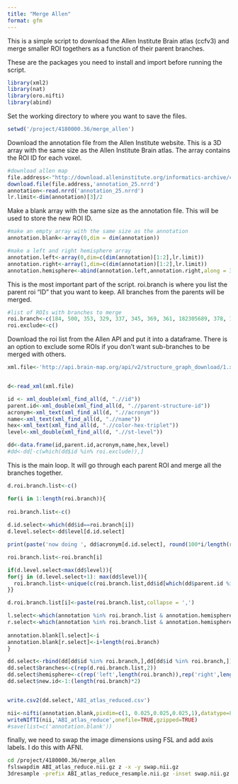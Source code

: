 ```yaml
---
title: "Merge Allen"
format: gfm
---
```


This is a simple script to download the Allen Institute Brain atlas (ccfv3) and merge smaller ROI togethers as a function of their parent branches. 


These are the packages you need to install and import before running the script.
```r
library(xml2)
library(nat)
library(oro.nifti)
library(abind)
```

Set the working directory to where you want to save the files.
```r
setwd('/project/4180000.36/merge_allen')
```

Download the annotation file from the Allen Institute website. This is a 3D array with the same size as the Allen Institute Brain atlas. The array contains the ROI ID for each voxel.
```r
#download allen map
file.address<-"http://download.alleninstitute.org/informatics-archive/current-release/mouse_ccf/annotation/ccf_2017/annotation_25.nrrd"
download.file(file.address,'annotation_25.nrrd')
annotation<-read.nrrd('annotation_25.nrrd')
lr.limit<-dim(annotation)[3]/2
```

Make a blank array with the same size as the annotation file. This will be used to store the new ROI ID.
```r
#make an empty array with the same size as the annotation
annotation.blank<-array(0,dim = dim(annotation))

#make a left and right hemisphere array
annotation.left<-array(0,dim=c(dim(annotation)[1:2],lr.limit))
annotation.right<-array(1,dim=c(dim(annotation)[1:2],lr.limit))
annotation.hemisphere<-abind(annotation.left,annotation.right,along = 3)
```

This is the most important part of the script. roi.branch is where you list the parent roi "ID" that you want to keep. All branches from the parents will be merged.
```r
#list of ROIs with branches to merge
roi.branch<-c(184, 500, 353, 329, 337, 345, 369, 361, 182305689, 378, 1057, 677, 247, 669, 31, 972, 44, 714, 95, 254, 22, 541, 922, 895, 1080, 822, 703, 672, 56, 803, 549, 1097, 313, 771, 354, 512)
roi.exclude<-c()
```

Download the roi list from the Allen API and put it into a dataframe. There is an option to exclude some ROIs if you don't want sub-branches to be merged with others. 
```r
xml.file<-'http://api.brain-map.org/api/v2/structure_graph_download/1.xml'


d<-read_xml(xml.file)

id <- xml_double(xml_find_all(d, ".//id"))
parent.id<-xml_double(xml_find_all(d, ".//parent-structure-id"))
acronym<-xml_text(xml_find_all(d, ".//acronym"))
name<-xml_text(xml_find_all(d, ".//name"))
hex<-xml_text(xml_find_all(d, ".//color-hex-triplet"))
level<-xml_double(xml_find_all(d, ".//st-level"))

dd<-data.frame(id,parent.id,acronym,name,hex,level)
#dd<-dd[-c(which(dd$id %in% roi.exclude)),]
```

This is the main loop. It will go through each parent ROI and merge all the branches together. 
```r
d.roi.branch.list<-c()

for(i in 1:length(roi.branch)){
  
roi.branch.list<-c()
  
d.id.select<-which(dd$id==roi.branch[i])
d.level.select<-dd$level[d.id.select]

print(paste('now doing ', dd$acronym[d.id.select], round(100*i/length(roi.branch),2), '% left', sep=''))

roi.branch.list<-roi.branch[i]

if(d.level.select<max(dd$level)){
for(j in (d.level.select+1): max(dd$level)){
  roi.branch.list<-unique(c(roi.branch.list,dd$id[which(dd$parent.id %in% roi.branch.list)]))
}}

d.roi.branch.list[i]<-paste(roi.branch.list,collapse = ',')

l.select<-which(annotation %in% roi.branch.list & annotation.hemisphere==0)
r.select<-which(annotation %in% roi.branch.list & annotation.hemisphere==1)
  
annotation.blank[l.select]<-i
annotation.blank[r.select]<-i+length(roi.branch)
}
```

```r
dd.select<-rbind(dd[dd$id %in% roi.branch,],dd[dd$id %in% roi.branch,])
dd.select$branches<-c(rep(d.roi.branch.list,2))
dd.select$hemisphere<-c(rep('left',length(roi.branch)),rep('right',length(roi.branch)))
dd.select$new.id<-1:(length(roi.branch)*2)


write.csv2(dd.select,'ABI_atlas_reduced.csv')

nii<-nifti(annotation.blank,pixdim=c(1, 0.025,0.025,0.025,1),datatype=8)
writeNIfTI(nii,'ABI_atlas_reduce',onefile=TRUE,gzipped=TRUE)
#save(list=c('annotation.blank'))
```


finally, we need to swap the image dimensions using FSL and add axis labels. I do this with AFNI. 
```bash
cd /project/4180000.36/merge_allen
fslswapdim ABI_atlas_reduce.nii.gz z -x -y swap.nii.gz
3dresample -prefix ABI_atlas_reduce_resample.nii.gz -inset swap.nii.gz
```
